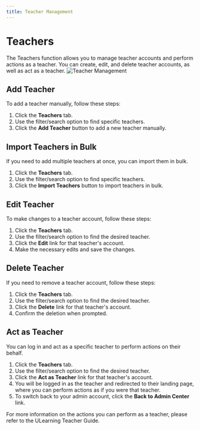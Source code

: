 ```yaml
---
title: Teacher Management
---
```




# Teachers

The Teachers function allows you to manage teacher accounts and perform actions as a teacher. You can create, edit, and delete teacher accounts, as well as act as a teacher. 
![Teacher Management](/img/ulearning/admin/teachers.en-US.png)

## Add Teacher

To add a teacher manually, follow these steps:

1. Click the **Teachers** tab.
2. Use the filter/search option to find specific teachers.
3. Click the **Add Teacher** button to add a new teacher manually.

## Import Teachers in Bulk

If you need to add multiple teachers at once, you can import them in bulk. 

1. Click the **Teachers** tab.
2. Use the filter/search option to find specific teachers.
3. Click the **Import Teachers** button to import teachers in bulk.

## Edit Teacher

To make changes to a teacher account, follow these steps:

1. Click the **Teachers** tab.
2. Use the filter/search option to find the desired teacher.
3. Click the **Edit** link for that teacher's account.
4. Make the necessary edits and save the changes.

## Delete Teacher

If you need to remove a teacher account, follow these steps:

1. Click the **Teachers** tab.
2. Use the filter/search option to find the desired teacher.
3. Click the **Delete** link for that teacher's account.
4. Confirm the deletion when prompted.

## Act as Teacher

You can log in and act as a specific teacher to perform actions on their behalf. 

1. Click the **Teachers** tab.
2. Use the filter/search option to find the desired teacher.
3. Click the **Act as Teacher** link for that teacher's account.
4. You will be logged in as the teacher and redirected to their landing page, where you can perform actions as if you were that teacher.
5. To switch back to your admin account, click the **Back to Admin Center** link.

For more information on the actions you can perform as a teacher, please refer to the ULearning Teacher Guide.

